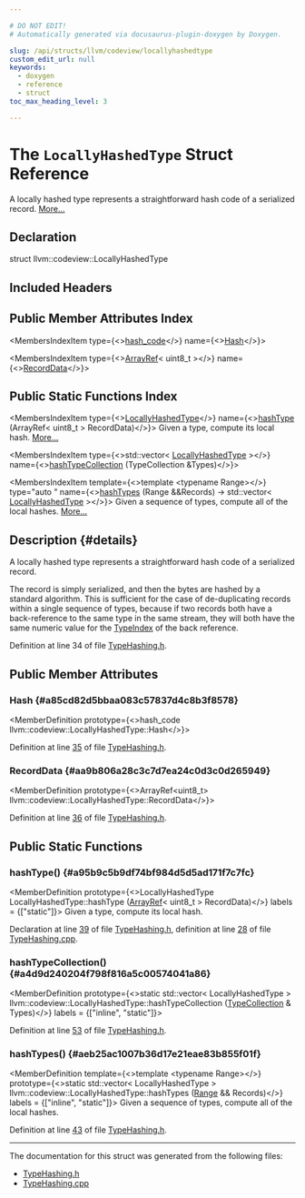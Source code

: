 ```yaml
---

# DO NOT EDIT!
# Automatically generated via docusaurus-plugin-doxygen by Doxygen.

slug: /api/structs/llvm/codeview/locallyhashedtype
custom_edit_url: null
keywords:
  - doxygen
  - reference
  - struct
toc_max_heading_level: 3

---
```





# The `LocallyHashedType` Struct Reference

<DoxygenPage pluginConfig={pluginConfig}>

A locally hashed type represents a straightforward hash code of a serialized record. <a href="#details">More...</a>

## Declaration

<CodeBlock>struct llvm::codeview::LocallyHashedType</CodeBlock>

## Included Headers

<IncludesList>
<IncludesListItem
  filePath="llvm/DebugInfo/CodeView/TypeHashing.h"
  permalink="/docs/api/files/include/include/llvm/include/llvm/debuginfo/include/llvm/debuginfo/codeview/typehashing-h"
  isLocal="true" />
</IncludesList>

## Public Member Attributes Index

<MembersIndex>

<MembersIndexItem
  type={<><a href="/docs/api/classes/llvm/hash-code">hash&#95;code</a></>}
  name={<><a href="#a85cd82d5bbaa083c57837d4c8b3f8578">Hash</a></>}>
</MembersIndexItem>

<MembersIndexItem
  type={<><a href="/docs/api/classes/llvm/arrayref">ArrayRef</a>&lt; uint8&#95;t &gt;</>}
  name={<><a href="#aa9b806a28c3c7d7ea24c0d3c0d265949">RecordData</a></>}>
</MembersIndexItem>

</MembersIndex>

## Public Static Functions Index

<MembersIndex>

<MembersIndexItem
  type={<><a href="/docs/api/structs/llvm/codeview/locallyhashedtype">LocallyHashedType</a></>}
  name={<><a href="#a95b9c5b9df74bf984d5d5ad171f7c7fc">hashType</a> (ArrayRef&lt; uint8&#95;t &gt; RecordData)</>}>
Given a type, compute its local hash. <a href="#a95b9c5b9df74bf984d5d5ad171f7c7fc">More...</a>
</MembersIndexItem>

<MembersIndexItem
  type={<>std::vector&lt; <a href="/docs/api/structs/llvm/codeview/locallyhashedtype">LocallyHashedType</a> &gt;</>}
  name={<><a href="#a4d9d240204f798f816a5c00574041a86">hashTypeCollection</a> (TypeCollection &amp;Types)</>}>
</MembersIndexItem>

<MembersIndexItem
  template={<>template &lt;typename Range&gt;</>}
  type="auto "
  name={<><a href="#aeb25ac1007b36d17e21eae83b855f01f">hashTypes</a> (Range &amp;&amp;Records) -&gt; std::vector&lt; <a href="/docs/api/structs/llvm/codeview/locallyhashedtype">LocallyHashedType</a> &gt;</>}>
Given a sequence of types, compute all of the local hashes. <a href="#aeb25ac1007b36d17e21eae83b855f01f">More...</a>
</MembersIndexItem>

</MembersIndex>

## Description {#details}

A locally hashed type represents a straightforward hash code of a serialized record.

The record is simply serialized, and then the bytes are hashed by a standard algorithm. This is sufficient for the case of de-duplicating records within a single sequence of types, because if two records both have a back-reference to the same type in the same stream, they will both have the same numeric value for the <a href="/docs/api/classes/llvm/codeview/typeindex">TypeIndex</a> of the back reference.

Definition at line 34 of file <a href="/docs/api/files/include/include/llvm/include/llvm/debuginfo/include/llvm/debuginfo/codeview/typehashing-h">TypeHashing.h</a>.

<SectionDefinition>

## Public Member Attributes

### Hash {#a85cd82d5bbaa083c57837d4c8b3f8578}

<MemberDefinition
  prototype={<>hash&#95;code llvm::codeview::LocallyHashedType::Hash</>}>

Definition at line <a href="/docs/api/files/include/include/llvm/include/llvm/debuginfo/include/llvm/debuginfo/codeview/typehashing-h/#l00035">35</a> of file <a href="/docs/api/files/include/include/llvm/include/llvm/debuginfo/include/llvm/debuginfo/codeview/typehashing-h">TypeHashing.h</a>.
</MemberDefinition>

### RecordData {#aa9b806a28c3c7d7ea24c0d3c0d265949}

<MemberDefinition
  prototype={<>ArrayRef&lt;uint8&#95;t&gt; llvm::codeview::LocallyHashedType::RecordData</>}>

Definition at line <a href="/docs/api/files/include/include/llvm/include/llvm/debuginfo/include/llvm/debuginfo/codeview/typehashing-h/#l00036">36</a> of file <a href="/docs/api/files/include/include/llvm/include/llvm/debuginfo/include/llvm/debuginfo/codeview/typehashing-h">TypeHashing.h</a>.
</MemberDefinition>

</SectionDefinition>

<SectionDefinition>

## Public Static Functions

### hashType() {#a95b9c5b9df74bf984d5d5ad171f7c7fc}

<MemberDefinition
  prototype={<>LocallyHashedType LocallyHashedType::hashType (<a href="/docs/api/classes/llvm/arrayref">ArrayRef</a>&lt; uint8&#95;t &gt; RecordData)</>}
  labels = {["static"]}>
Given a type, compute its local hash.

Declaration at line <a href="/docs/api/files/include/include/llvm/include/llvm/debuginfo/include/llvm/debuginfo/codeview/typehashing-h/#l00039">39</a> of file <a href="/docs/api/files/include/include/llvm/include/llvm/debuginfo/include/llvm/debuginfo/codeview/typehashing-h">TypeHashing.h</a>, definition at line <a href="/docs/api/files/lib/lib/debuginfo/lib/debuginfo/codeview/typehashing-cpp/#l00028">28</a> of file <a href="/docs/api/files/lib/lib/debuginfo/lib/debuginfo/codeview/typehashing-cpp">TypeHashing.cpp</a>.
</MemberDefinition>

### hashTypeCollection() {#a4d9d240204f798f816a5c00574041a86}

<MemberDefinition
  prototype={<>static std::vector&lt; LocallyHashedType &gt; llvm::codeview::LocallyHashedType::hashTypeCollection (<a href="/docs/api/classes/llvm/codeview/typecollection">TypeCollection</a> &amp; Types)</>}
  labels = {["inline", "static"]}>

Definition at line <a href="/docs/api/files/include/include/llvm/include/llvm/debuginfo/include/llvm/debuginfo/codeview/typehashing-h/#l00053">53</a> of file <a href="/docs/api/files/include/include/llvm/include/llvm/debuginfo/include/llvm/debuginfo/codeview/typehashing-h">TypeHashing.h</a>.
</MemberDefinition>

### hashTypes() {#aeb25ac1007b36d17e21eae83b855f01f}

<MemberDefinition
  template={<>template &lt;typename Range&gt;</>}
  prototype={<>static std::vector&lt; LocallyHashedType &gt; llvm::codeview::LocallyHashedType::hashTypes (<a href="/docs/api/files/lib/lib/target/lib/target/nvptx/nvvmintrrange-cpp/#a34bd74317e3f04bfc4318c2d1a470877">Range</a> &amp;&amp; Records)</>}
  labels = {["inline", "static"]}>
Given a sequence of types, compute all of the local hashes.

Definition at line <a href="/docs/api/files/include/include/llvm/include/llvm/debuginfo/include/llvm/debuginfo/codeview/typehashing-h/#l00043">43</a> of file <a href="/docs/api/files/include/include/llvm/include/llvm/debuginfo/include/llvm/debuginfo/codeview/typehashing-h">TypeHashing.h</a>.
</MemberDefinition>

</SectionDefinition>

<hr/>

The documentation for this struct was generated from the following files:

<ul>
<li><a href="/docs/api/files/include/include/llvm/include/llvm/debuginfo/include/llvm/debuginfo/codeview/typehashing-h">TypeHashing.h</a></li>
<li><a href="/docs/api/files/lib/lib/debuginfo/lib/debuginfo/codeview/typehashing-cpp">TypeHashing.cpp</a></li>
</ul>

</DoxygenPage>
